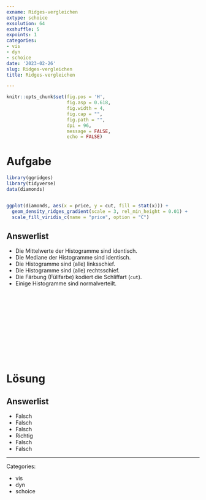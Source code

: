 ```yaml
---
exname: Ridges-vergleichen
extype: schoice
exsolution: 64
exshuffle: 5
expoints: 1
categories:
- vis
- dyn
- schoice
date: '2023-02-26'
slug: Ridges-vergleichen
title: Ridges-vergleichen

---
```






```r
knitr::opts_chunk$set(fig.pos = 'H',
                      fig.asp = 0.618,
                      fig.width = 4,
                      fig.cap = "", 
                      fig.path = "",
                      dpi = 96,
                      message = FALSE,
                      echo = FALSE)
```













# Aufgabe



```r
library(ggridges)
library(tidyverse)
data(diamonds)


ggplot(diamonds, aes(x = price, y = cut, fill = stat(x))) +
  geom_density_ridges_gradient(scale = 3, rel_min_height = 0.01) +
  scale_fill_viridis_c(name = "price", option = "C") 
```




Answerlist
----------

* Die Mittelwerte der Histogramme sind identisch.
* Die Mediane der Histogramme sind identisch.
* Die Histogramme sind (alle) linksschief.
* Die Histogramme sind (alle) rechtsschief.
* Die Färbung (Füllfarbe) kodiert die Schliffart (`cut`).
* Einige Histogramme sind normalverteilt.




</br>
</br>
</br>
</br>
</br>
</br>
</br>
</br>
</br>
</br>

# Lösung

Answerlist
----------
* Falsch
* Falsch
* Falsch
* Richtig
* Falsch
* Falsch




---

Categories: 

- vis
- dyn
- schoice

